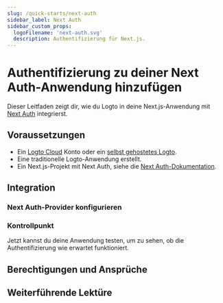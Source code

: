 ```yaml
---
slug: /quick-starts/next-auth
sidebar_label: Next Auth
sidebar_custom_props:
  logoFilename: 'next-auth.svg'
  description: Authentifizierung für Next.js.
---
```




# Authentifizierung zu deiner Next Auth-Anwendung hinzufügen

Dieser Leitfaden zeigt dir, wie du Logto in deine Next.js-Anwendung mit [Next Auth](https://next-auth.js.org/) integrierst.

<GuideTip />

## Voraussetzungen

- Ein [Logto Cloud](https://cloud.logto.io) Konto oder ein [selbst gehostetes Logto](/introduction/set-up-logto-oss).
- Eine traditionelle Logto-Anwendung erstellt.
- Ein Next.js-Projekt mit Next Auth, siehe die [Next Auth-Dokumentation](https://next-auth.js.org/getting-started/introduction).

## Integration

### Next Auth-Provider konfigurieren

<ConfigProvider />

### Kontrollpunkt

Jetzt kannst du deine Anwendung testen, um zu sehen, ob die Authentifizierung wie erwartet funktioniert.

## Berechtigungen und Ansprüche

<ScopesAndClaims />

## Weiterführende Lektüre

<FurtherReadings />
